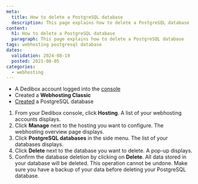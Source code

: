 ```yaml
---
meta:
  title: How to delete a PostgreSQL database
  description: This page explains how to delete a PostgreSQL database
content:
  h1: How to delete a PostgreSQL database
  paragraph: This page explains how to delete a PostgreSQL database
tags: webhosting postgresql database
dates:
  validation: 2024-08-19
  posted: 2021-08-05
categories:
  - webhosting
---
```


<Macro id="webhosting-online" />

<Macro id="requirements" />

- A Dedibox account logged into the [console](https://console.online.net)
- Created a **Webhosting Classic**
- [Created](/classic-hosting/how-to/create-postgresql-database/) a PostgreSQL database

1. From your Dedibox console, click **Hosting**. A list of your webhosting accounts displays.
2. Click **Manage** next to the hosting you want to configure. The webhosting overview page displays.
3. Click **PostgreSQL databases** in the side menu. The list of your databases displays.
4. Click **Delete** next to the database you want to delete. A pop-up displays.
5. Confirm the database deletion by clicking on **Delete**.
    <Message type="important">
      All data stored in your database will be deleted. This operation cannot be undone. Make sure you have a backup of your data before deleting your PostgreSQL database.
    </Message>


